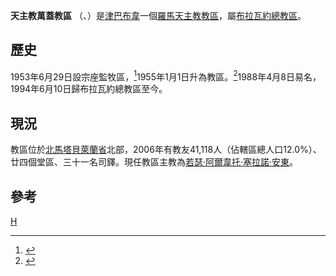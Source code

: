 {{Infobox Roman Catholic diocese
|Roman Catholic Diocese of = 天主教萬蓋教區
|Latin name of diocese = Dioecesis Huangensis
|image =
|caption =
|location = [[津巴布韋|津巴布韋]]
|territory = [[北馬塔貝萊蘭省|北馬塔貝萊蘭省]]北部
|population =41,118

|rite = 拉丁禮
|patron =
|province =布拉瓦約
|established = 1953年
|cathedral =
|co-cathedral =
|leadership = 主教
|website =
|教宗 =
|metropolitan =
|ordinary =若瑟‧阿爾韋托‧塞拉諾‧安東
|coadjutor bishop =
|auxiliary =
}}

'''天主教萬蓋教區''' （{{lang-la|Dioecesis Huangensis}}、{{lang-en|Diocese of Hwange}}）是[[津巴布韋|津巴布韋]]一個[[羅馬天主教|羅馬天主教]][[教區|教區]]，屬[[天主教布拉瓦約總教區|布拉瓦約總教區]]。
==歷史==
1953年6月29日設宗座監牧區，<ref>{{cite journal
|journal=[[宗座公報|宗座公報]]
|publisher=梵蒂岡出版社
|date=1953年
|volume=45
|title=''Ad Christi religionem''
|page=777
|url=http://www.vatican.va/archive/aas/documents/AAS%2045%20%5B1953%5D%20-%20ocr.pdf
|access-date=2014-01-20
|archive-date=2010-03-27
|archive-url=https://web.archive.org/web/20100327065805/http://www.vatican.va/archive/aas/documents/AAS%2045%20%5B1953%5D%20-%20ocr.pdf
|dead-url=no
}}</ref>1955年1月1日升為教區。<ref>{{cite journal
|journal=[[宗座公報|宗座公報]]
|publisher=梵蒂岡出版社
|date=1964年
|volume=56
|title=''Mirum Ecclesiae''
|page=253
|url=http://www.vatican.va/archive/aas/documents/AAS%2056%20%5B1964%5D%20-%20ocr.pdf
|access-date=2014-01-20
|archive-date=2019-09-16
|archive-url=https://web.archive.org/web/20190916201043/http://www.vatican.va/archive/aas/documents/AAS%2056%20%5B1964%5D%20-%20ocr.pdf
|dead-url=no
}}</ref>1988年4月8日易名，1994年6月10日歸布拉瓦約總教區至今。
==現況==

教區位於[[北馬塔貝萊蘭省|北馬塔貝萊蘭省]]北部，2006年有教友41,118人（佔轄區總人口12.0%）、廿四個堂區、三十一名司鐸。現任教區主教為[[若瑟‧阿爾韋托‧塞拉諾‧安東|若瑟‧阿爾韋托‧塞拉諾‧安東]]。

==參考==
{{reflist}}
{{津巴布韋天主教教區}}
[[Category:津巴布韋天主教教區|H]]